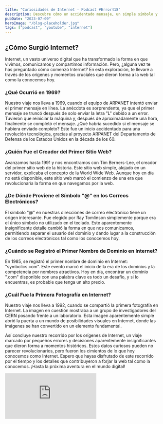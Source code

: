 ```yaml
---
title: "Curiosidades de Internet - Podcast #Error418"
description: Descubre cómo un accidentado mensaje, un simple símbolo y una fotografía histórica sentaron las bases para la revolución digital que transformó el mundo.
pubDate: "2023-07-09"
heroImage: "/blog-placeholder.jpg"
tags: ["podcast", "youtube", "internet"]
---
```


## ¿Cómo Surgió Internet?

Internet, un vasto universo digital que ha transformado la forma en que vivimos, comunicamos y compartimos información. Pero, ¿alguna vez te has preguntado cómo comenzó Internet? En esta exploración, te llevaré a través de los orígenes y momentos cruciales que dieron forma a la web tal como la conocemos hoy.

### ¿Qué Ocurrió en 1969?

Nuestro viaje nos lleva a 1969, cuando el equipo de ARPANET intentó enviar el primer mensaje en línea. La anécdota es sorprendente, ya que el primer mensaje se truncó después de solo enviar la letra "L" debido a un error. Tuvieron que reiniciar la máquina y, después de aproximadamente una hora, finalmente se completó el mensaje. ¿Qué habría sucedido si el mensaje se hubiera enviado completo? Este fue un inicio accidentado para una revolución tecnológica, gracias al proyecto ARPANET del Departamento de Defensa de los Estados Unidos en la década de los 60.

### ¿Quién Fue el Creador del Primer Sitio Web?

Avanzamos hasta 1991 y nos encontramos con Tim Berners-Lee, el creador del primer sitio web de la historia. Este sitio web simple, alojado en un servidor, explicaba el concepto de la World Wide Web. Aunque hoy en día no está disponible, este sitio web marcó el comienzo de una era que revolucionaría la forma en que navegamos por la web.

### ¿De Dónde Proviene el Símbolo "@" en los Correos Electrónicos?

El símbolo "@" en nuestras direcciones de correo electrónico tiene un origen interesante. Fue elegido por Ray Tomlinson simplemente porque era el único símbolo no utilizado en el teclado. Este aparentemente insignificante detalle cambió la forma en que nos comunicamos, permitiendo separar el usuario del dominio y dando lugar a la construcción de los correos electrónicos tal como los conocemos hoy.

### ¿Cuándo se Registró el Primer Nombre de Dominio en Internet?

En 1985, se registró el primer nombre de dominio en Internet: "symbolics.com". Este evento marcó el inicio de la era de los dominios y la competencia por nombres atractivos. Hoy en día, encontrar un dominio ".com" disponible con una palabra clave es todo un desafío, y si lo encuentras, es probable que tenga un alto precio.

### ¿Cuál Fue la Primera Fotografía en Internet?

Nuestro viaje nos lleva a 1992, cuando se compartió la primera fotografía en Internet. La imagen en cuestión mostraba a un grupo de investigadores del CERN posando frente a un laboratorio. Esta imagen aparentemente simple abrió la puerta a un mundo de posibilidades visuales en Internet, donde las imágenes se han convertido en un elemento fundamental.

Así concluye nuestro recorrido por los orígenes de Internet, un viaje marcado por pequeños errores y decisiones aparentemente insignificantes que dieron forma a momentos históricos. Estos datos curiosos pueden no parecer revolucionarios, pero fueron los cimientos de lo que hoy conocemos como Internet. Espero que hayas disfrutado de este recorrido por el tiempo y los detalles que contribuyeron a forjar la web tal como la conocemos. ¡Hasta la próxima aventura en el mundo digital!

<div class="video-wrapper">
  <iframe
    class="h-full w-full"
    src="https://www.youtube.com/embed/EF-WdEXfyGE"
    title="YouTube video player"
    frameborder="0"
    allow="accelerometer; autoplay; clipboard-write; encrypted-media; gyroscope; picture-in-picture; web-share"
    allowfullscreen
  ></iframe>
</div>
